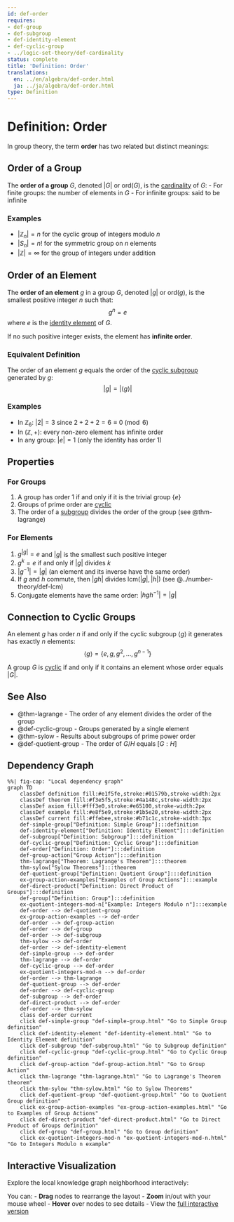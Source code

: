 ```yaml
---
id: def-order
requires:
- def-group
- def-subgroup
- def-identity-element
- def-cyclic-group
- ../logic-set-theory/def-cardinality
status: complete
title: 'Definition: Order'
translations:
  en: ../en/algebra/def-order.html
  ja: ../ja/algebra/def-order.html
type: Definition
---
```


# Definition: Order {#def-order}

In group theory, the term **order** has two related but distinct meanings:

## Order of a Group

The **order of a group** $G$, denoted $|G|$ or $\text{ord}(G)$, is the [cardinality](../logic-set-theory/def-cardinality.qmd) of $G$:
- For finite groups: the number of elements in $G$
- For infinite groups: said to be infinite

### Examples
- $|\mathbb{Z}_n| = n$ for the cyclic group of integers modulo $n$
- $|S_n| = n!$ for the symmetric group on $n$ elements
- $|\mathbb{Z}| = \infty$ for the group of integers under addition

## Order of an Element

The **order of an element** $g$ in a group $G$, denoted $|g|$ or $\text{ord}(g)$, is the smallest positive integer $n$ such that:
$$g^n = e$$
where $e$ is the [identity element](def-identity-element.qmd) of $G$.

If no such positive integer exists, the element has **infinite order**.

### Equivalent Definition

The order of an element $g$ equals the order of the [cyclic subgroup](def-cyclic-group.qmd) generated by $g$:
$$|g| = |\langle g \rangle|$$

### Examples
- In $\mathbb{Z}_6$: $|2| = 3$ since $2 + 2 + 2 = 6 \equiv 0 \pmod{6}$
- In $(\mathbb{Z}, +)$: every non-zero element has infinite order
- In any group: $|e| = 1$ (only the identity has order 1)

## Properties

### For Groups
1. A group has order 1 if and only if it is the trivial group $\{e\}$
2. Groups of prime order are [cyclic](def-cyclic-group.qmd)
3. The order of a [subgroup](def-subgroup.qmd) divides the order of the group (see @thm-lagrange)

### For Elements
1. $g^{|g|} = e$ and $|g|$ is the smallest such positive integer
2. $g^k = e$ if and only if $|g|$ divides $k$
3. $|g^{-1}| = |g|$ (an element and its inverse have the same order)
4. If $g$ and $h$ commute, then $|gh|$ divides $\text{lcm}(|g|, |h|)$ (see @../number-theory/def-lcm)
5. Conjugate elements have the same order: $|hgh^{-1}| = |g|$

## Connection to Cyclic Groups

An element $g$ has order $n$ if and only if the cyclic subgroup $\langle g \rangle$ it generates has exactly $n$ elements:
$$\langle g \rangle = \{e, g, g^2, \ldots, g^{n-1}\}$$

A group $G$ is [cyclic](def-cyclic-group.qmd) if and only if it contains an element whose order equals $|G|$.

## See Also

- @thm-lagrange - The order of any element divides the order of the group
- @def-cyclic-group - Groups generated by a single element
- @thm-sylow - Results about subgroups of prime power order
- @def-quotient-group - The order of $G/H$ equals $[G:H]$

## Dependency Graph

```mermaid
%%| fig-cap: "Local dependency graph"
graph TD
    classDef definition fill:#e1f5fe,stroke:#01579b,stroke-width:2px
    classDef theorem fill:#f3e5f5,stroke:#4a148c,stroke-width:2px
    classDef axiom fill:#fff3e0,stroke:#e65100,stroke-width:2px
    classDef example fill:#e8f5e9,stroke:#1b5e20,stroke-width:2px
    classDef current fill:#ffebee,stroke:#b71c1c,stroke-width:3px
    def-simple-group["Definition: Simple Group"]:::definition
    def-identity-element["Definition: Identity Element"]:::definition
    def-subgroup["Definition: Subgroup"]:::definition
    def-cyclic-group["Definition: Cyclic Group"]:::definition
    def-order["Definition: Order"]:::definition
    def-group-action["Group Action"]:::definition
    thm-lagrange["Theorem: Lagrange's Theorem"]:::theorem
    thm-sylow["Sylow Theorems"]:::theorem
    def-quotient-group["Definition: Quotient Group"]:::definition
    ex-group-action-examples["Examples of Group Actions"]:::example
    def-direct-product["Definition: Direct Product of Groups"]:::definition
    def-group["Definition: Group"]:::definition
    ex-quotient-integers-mod-n["Example: Integers Modulo n"]:::example
    def-order --> def-quotient-group
    ex-group-action-examples --> def-order
    def-order --> def-group-action
    def-order --> def-group
    def-order --> def-subgroup
    thm-sylow --> def-order
    def-order --> def-identity-element
    def-simple-group --> def-order
    thm-lagrange --> def-order
    def-cyclic-group --> def-order
    ex-quotient-integers-mod-n --> def-order
    def-order --> thm-lagrange
    def-quotient-group --> def-order
    def-order --> def-cyclic-group
    def-subgroup --> def-order
    def-direct-product --> def-order
    def-order --> thm-sylow
    class def-order current
    click def-simple-group "def-simple-group.html" "Go to Simple Group definition"
    click def-identity-element "def-identity-element.html" "Go to Identity Element definition"
    click def-subgroup "def-subgroup.html" "Go to Subgroup definition"
    click def-cyclic-group "def-cyclic-group.html" "Go to Cyclic Group definition"
    click def-group-action "def-group-action.html" "Go to Group Action"
    click thm-lagrange "thm-lagrange.html" "Go to Lagrange's Theorem theorem"
    click thm-sylow "thm-sylow.html" "Go to Sylow Theorems"
    click def-quotient-group "def-quotient-group.html" "Go to Quotient Group definition"
    click ex-group-action-examples "ex-group-action-examples.html" "Go to Examples of Group Actions"
    click def-direct-product "def-direct-product.html" "Go to Direct Product of Groups definition"
    click def-group "def-group.html" "Go to Group definition"
    click ex-quotient-integers-mod-n "ex-quotient-integers-mod-n.html" "Go to Integers Modulo n example"
```

## Interactive Visualization

Explore the local knowledge graph neighborhood interactively:

::: {.graph-viz data-id="def-order" data-width="700" data-height="500"}
:::

You can:
- **Drag** nodes to rearrange the layout
- **Zoom** in/out with your mouse wheel
- **Hover** over nodes to see details
- View the [full interactive version](../../output/interactive/en/def-order.html){target="_blank"}
